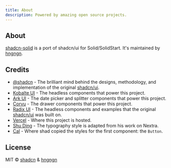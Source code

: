 ```yaml
---
title: About
description: Powered by amazing open source projects.
---
```


## About

[shadcn-solid](https://shadcn-solid.vercel.app) is a port of shadcn/ui for Solid/SolidStart. It's maintained by [hngngn](https://www.facebook.com/huyhoang.hngngn).

## Credits

- [@shadcn](https://twitter.com/shadcn) - The brilliant mind behind the designs, methodology, and implementation of the original [shadcn/ui](https://ui.shadcn.com).
- [Kobalte UI](https://kobalte.dev) - The headless components that power this project.
- [Ark UI](https://ark-ui.com) - The date picker and splitter components that power this project.
- [Corvu](https://corvu.dev) - The drawer components that power this project.
- [Radix UI](https://www.radix-ui.com) - The headless components and examples that the original [shadcn/ui](https://ui.shadcn.com) was built on.
- [Vercel](https://vercel.com) - Where this project is hosted.
- [Shu Ding](https://shud.in) - The typography style is adapted from his work on Nextra.
- [Cal](https://cal.com) - Where shad copied the styles for the first component: the `Button`.

## License

MIT © [shadcn](https://shadcn.com) & [hngngn](https://www.facebook.com/huyhoang.hngngn)
